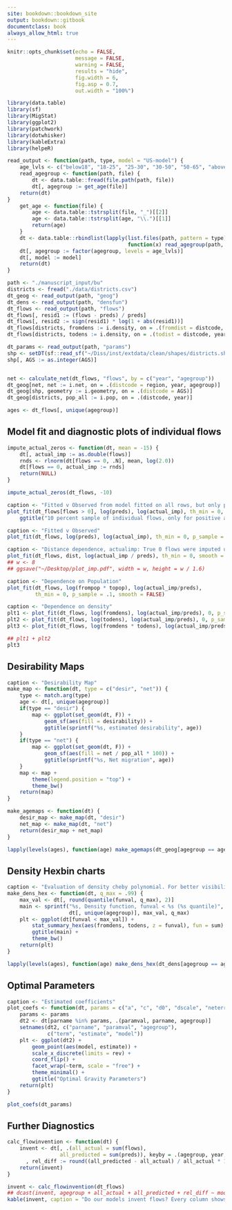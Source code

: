 ```yaml
--- 
site: bookdown::bookdown_site
output: bookdown::gitbook
documentclass: book
always_allow_html: true
---
```



```r

knitr::opts_chunk$set(echo = FALSE,
                      message = FALSE,
                      warning = FALSE,
                      results = "hide",
                      fig.width = 6,
                      fig.asp = 0.7,
                      out.width = "100%")

```

```r

library(data.table)
library(sf)
library(MigStat)
library(ggplot2)
library(patchwork)
library(dotwhisker)
library(kableExtra)
library(helpeR)

```

```r

read_output <- function(path, type, model = "US-model") {
    age_lvls <- c("below18", "18-25", "25-30", "30-50", "50-65", "above65")
    read_agegroup <- function(path, file) {
        dt <- data.table::fread(file.path(path, file))
        dt[, agegroup := get_age(file)]
    return(dt)
}
    get_age <- function(file) {
        age <- data.table::tstrsplit(file, "_")[[2]]
        age <- data.table::tstrsplit(age, "\\.")[[1]]
        return(age)
    }
    dt <- data.table::rbindlist(lapply(list.files(path, pattern = type),
                                       function(x) read_agegroup(path, x)))
    dt[, agegroup := factor(agegroup, levels = age_lvls)]
    dt[, model := model]
    return(dt)
}

path <- "./manuscript_input/bu"
districts <- fread("./data/districts.csv")
dt_geog <- read_output(path, "geog")
dt_dens <- read_output(path, "densfun")
dt_flows <- read_output(path, "flows")
dt_flows[, resid1 := (flows - preds) / preds]
dt_flows[, resid2 := sign(resid1) * log(1 + abs(resid1))]
dt_flows[districts, fromdens := i.density, on = .(fromdist = distcode, year)]
dt_flows[districts, todens := i.density, on = .(todist = distcode, year)]

dt_params <- read_output(path, "params")
shp <- setDT(sf::read_sf("~/Diss/inst/extdata/clean/shapes/districts.shp"))
shp[, AGS := as.integer(AGS)]


net <- calculate_net(dt_flows, "flows", by = c("year", "agegroup"))
dt_geog[net, net := i.net, on = .(distcode = region, year, agegroup)]
dt_geog[shp, geometry := i.geometry, on = .(distcode = AGS)]
dt_geog[districts, pop_all := i.pop, on = .(distcode, year)]

ages <- dt_flows[, unique(agegroup)]

```

## Model fit and diagnostic plots of individual flows
```r

impute_actual_zeros <- function(dt, mean = -15) {
    dt[, actual_imp := as.double(flows)]
    rnds <- rlnorm(dt[flows == 0, .N], mean, log(2.0))
    dt[flows == 0, actual_imp := rnds]
    return(NULL)
}

impute_actual_zeros(dt_flows, -10)

```

```r

caption <- "Fitted v Observed from model fitted on all rows, but only positive flows shown"
plot_fit(dt_flows[flows > 0], log(preds), log(actual_imp), th_min = 0, p_sample = .1) +
    ggtitle("10 percent sample of individual flows, only for positive actual flows")

```

```r

caption <- "Fitted v Observed"
plot_fit(dt_flows, log(preds), log(actual_imp), th_min = 0, p_sample = .1) 

```

```r

caption <- "Distance dependence, actualimp: True 0 flows were imputed using lognormal with mean = -15"
plot_fit(dt_flows, dist, log(actual_imp / preds), th_min = 0, smooth = FALSE, p_sample = .1)
## w <- 8
## ggsave("~/Desktop/plot_imp.pdf", width = w, height = w / 1.6)

```

```r

caption <- "Dependence on Population"
plot_fit(dt_flows, log(frompop * topop), log(actual_imp/preds),
         th_min = 0, p_sample = .1, smooth = FALSE)

```

```r

caption <- "Dependence on density"
plt1 <- plot_fit(dt_flows, log(fromdens), log(actual_imp/preds), 0, p_sample = 1, smooth = FALSE)
plt2 <- plot_fit(dt_flows, log(todens), log(actual_imp/preds), 0, p_sample = 1, smooth = FALSE)
plt3 <- plot_fit(dt_flows, log(fromdens * todens), log(actual_imp/preds), 0, p_sample = .1, smooth = FALSE)

## plt1 + plt2
plt3

```

## Desirability Maps
```r

caption <- "Desirability Map"
make_map <- function(dt, type = c("desir", "net")) {
    type <- match.arg(type)
    age <- dt[, unique(agegroup)]
    if(type == "desir") {
        map <- ggplot(set_geom(dt, F)) +
            geom_sf(aes(fill = desirability)) +
            ggtitle(sprintf("%s, estimated desirability", age))
    }
    if(type == "net") {
        map <- ggplot(set_geom(dt, F)) +
            geom_sf(aes(fill = net / pop_all * 100)) +
            ggtitle(sprintf("%s, Net migration", age))
    }
    map <- map +
        theme(legend.position = "top") +
        theme_bw()
    return(map)
}

make_agemaps <- function(dt) {
    desir_map <- make_map(dt, "desir")
    net_map <- make_map(dt, "net")
    return(desir_map + net_map)
}

lapply(levels(ages), function(age) make_agemaps(dt_geog[agegroup == age]))

```

## Density Hexbin charts
```r

caption <- "Evaluation of density cheby polynomial. For better visibility evaluated values are constrained to the 0.99 percentile. Some observations where really large, especially in the upper right corner."
make_dens_hex <- function(dt, q_max = .99) {
    max_val <- dt[, round(quantile(funval, q_max), 2)]
    main <- sprintf("%s, Density function, funval < %s (%s quantile)",
                    dt[, unique(agegroup)], max_val, q_max)
    plt <- ggplot(dt[funval < max_val]) +
        stat_summary_hex(aes(fromdens, todens, z = funval), fun = sum) +
        ggtitle(main) +
        theme_bw()
    return(plt)
}

lapply(levels(ages), function(age) make_dens_hex(dt_dens[agegroup == age]))

```

## Optimal Parameters
```r

caption <- "Estimated coefficients"
plot_coefs <- function(dt, params = c("a", "c", "d0", "dscale", "neterr", "ktopop")) {
    params <- params
    dt2 <- dt[parname %in% params, .(paramval, parname, agegroup)]
    setnames(dt2, c("parname", "paramval", "agegroup"),
             c("term", "estimate", "model"))
    plt <- ggplot(dt2) +
        geom_point(aes(model, estimate)) +
        scale_x_discrete(limits = rev) +
        coord_flip() +
        facet_wrap(~term, scale = "free") +
        theme_minimal() +
        ggtitle("Optimal Gravity Parameters")
    return(plt)
}

plot_coefs(dt_params)

```

## Further Diagnostics
```r

calc_flowinvention <- function(dt) {
    invent <- dt[, .(all_actual = sum(flows),
                 all_predicted = sum(preds)), keyby = .(agegroup, year, model)][
      , rel_diff := round((all_predicted - all_actual) / all_actual * 100, 2)][]
    return(invent)
}

invent <- calc_flowinvention(dt_flows)
## dcast(invent, agegroup + all_actual + all_predicted + rel_diff ~ model, value.var = "all_predicted")
kable(invent, caption = "Do our models invent flows? Every column shows total flows: Observed and from two models")

```


